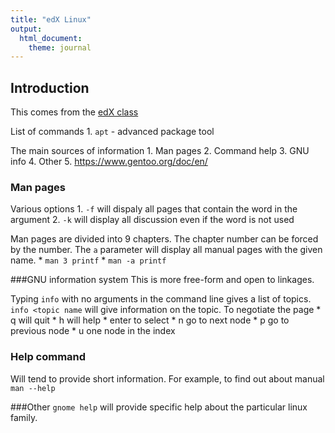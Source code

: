 ```yaml
---
title: "edX Linux"
output: 
  html_document: 
    theme: journal
---
```


## Introduction
This comes from the [edX class](https://courses.edx.org/courses/course-v1:LinuxFoundationX+LFS101x.2+1T2015/courseware)

List of commands
1. `apt` - advanced package tool

The main sources of information
1. Man pages
2. Command help
3. GNU info
4. Other
5. [https://www.gentoo.org/doc/en/](https://www.gentoo.org/doc/en/)

### Man pages
Various options
1. `-f` will dispaly all pages that contain the word in the argument
2. `-k` will display all discussion even if the word is not used

Man pages are divided into 9 chapters. The chapter number can be forced by the number.  The `a` parameter will display all manual pages with the given name.
* `man 3 printf`
* `man -a printf`

###GNU information system
This is more free-form and open to linkages. 

Typing `info` with no arguments in the command line gives a list of topics. `info <topic name` will give information on the topic. To negotiate the page
* q will quit
* h will help
* enter to select
* n go to next node
* p go to previous node
* u one node in the index

### Help command
Will tend to provide short information.  For example, to find out about manual `man --help`

###Other
`gnome help` will provide specific help about the particular linux family. 




